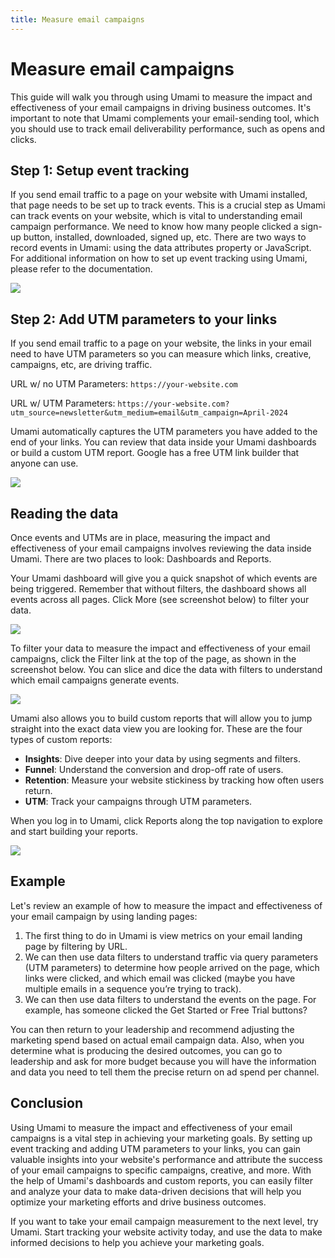 ```yaml
---
title: Measure email campaigns
---
```


# Measure email campaigns

This guide will walk you through using Umami to measure the impact and effectiveness of your email campaigns in driving business outcomes. It's important to note that Umami complements your email-sending tool, which you should use to track email deliverability performance, such as opens and clicks.

## Step 1: Setup event tracking

If you send email traffic to a page on your website with Umami installed, that page needs to be set up to track events. This is a crucial step as Umami can track events on your website, which is vital to understanding email campaign performance. We need to know how many people clicked a sign-up button, installed, downloaded, signed up, etc. There are two ways to record events in Umami: using the data attributes property or JavaScript. For additional information on how to set up event tracking using Umami, please refer to the documentation.

<img src="/images/guides/email-campaigns-01.png" />

## Step 2: Add UTM parameters to your links

If you send email traffic to a page on your website, the links in your email need to have UTM parameters so you can measure which links, creative, campaigns, etc, are driving traffic.

URL w/ no UTM Parameters: `https://your-website.com`

URL w/ UTM Parameters: `https://your-website.com?utm_source=newsletter&utm_medium=email&utm_campaign=April-2024`

Umami automatically captures the UTM parameters you have added to the end of your links. You can review that data inside your Umami dashboards or build a custom UTM report. Google has a free UTM link builder that anyone can use.

<img src="/images/guides/email-campaigns-02.png" />

## Reading the data

Once events and UTMs are in place, measuring the impact and effectiveness of your email campaigns involves reviewing the data inside Umami. There are two places to look: Dashboards and Reports.

Your Umami dashboard will give you a quick snapshot of which events are being triggered. Remember that without filters, the dashboard shows all events across all pages. Click More (see screenshot below) to filter your data.

<img src="/images/guides/email-campaigns-03.png" />

To filter your data to measure the impact and effectiveness of your email campaigns, click the Filter link at the top of the page, as shown in the screenshot below. You can slice and dice the data with filters to understand which email campaigns generate events.

<img src="/images/guides/email-campaigns-04.png" />

Umami also allows you to build custom reports that will allow you to jump straight into the exact data view you are looking for. These are the four types of custom reports:

- **Insights**: Dive deeper into your data by using segments and filters.
- **Funnel**: Understand the conversion and drop-off rate of users.
- **Retention**: Measure your website stickiness by tracking how often users return.
- **UTM**: Track your campaigns through UTM parameters.

When you log in to Umami, click Reports along the top navigation to explore and start building your reports.

<img src="/images/guides/email-campaigns-05.png" />

## Example

Let's review an example of how to measure the impact and effectiveness of your email campaign by using landing pages:

1. The first thing to do in Umami is view metrics on your email landing page by filtering by URL.
2. We can then use data filters to understand traffic via query parameters (UTM parameters) to determine how people arrived on the page, which links were clicked, and which email was clicked (maybe you have multiple emails in a sequence you’re trying to track).
3. We can then use data filters to understand the events on the page. For example, has someone clicked the Get Started or Free Trial buttons?

You can then return to your leadership and recommend adjusting the marketing spend based on actual email campaign data. Also, when you determine what is producing the desired outcomes, you can go to leadership and ask for more budget because you will have the information and data you need to tell them the precise return on ad spend per channel.

## Conclusion

Using Umami to measure the impact and effectiveness of your email campaigns is a vital step in achieving your marketing goals. By setting up event tracking and adding UTM parameters to your links, you can gain valuable insights into your website's performance and attribute the success of your email campaigns to specific campaigns, creative, and more. With the help of Umami's dashboards and custom reports, you can easily filter and analyze your data to make data-driven decisions that will help you optimize your marketing efforts and drive business outcomes.

If you want to take your email campaign measurement to the next level, try Umami. Start tracking your website activity today, and use the data to make informed decisions to help you achieve your marketing goals.
